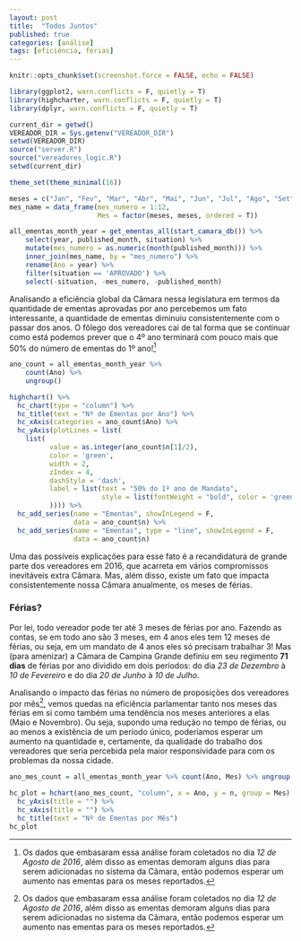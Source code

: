 ```yaml
---
layout: post
title:  "Todos Juntos"
published: true
categories: [análise]
tags: [eficiência, férias]
---
```


```r
knitr::opts_chunk$set(screenshot.force = FALSE, echo = FALSE) 

library(ggplot2, warn.conflicts = F, quietly = T)
library(highcharter, warn.conflicts = F, quietly = T)
library(dplyr, warn.conflicts = F, quietly = T)

current_dir = getwd()
VEREADOR_DIR = Sys.getenv("VEREADOR_DIR")
setwd(VEREADOR_DIR)
source("server.R")
source("vereadores_logic.R")
setwd(current_dir)

theme_set(theme_minimal(16))

meses = c("Jan", "Fev", "Mar", "Abr", "Mai", "Jun", "Jul", "Ago", "Set", "Out", "Nov", "Dez")
mes_name = data_frame(mes_numero = 1:12, 
                      Mes = factor(meses, meses, ordered = T))

all_ementas_month_year = get_ementas_all(start_camara_db()) %>%
    select(year, published_month, situation) %>%
    mutate(mes_numero = as.numeric(month(published_month))) %>% 
    inner_join(mes_name, by = "mes_numero") %>%
    rename(Ano = year) %>%
    filter(situation == 'APROVADO') %>% 
    select(-situation, -mes_numero, -published_month)

```

Analisando a eficiência global da Câmara nessa legislatura em termos da quantidade de ementas aprovadas por ano percebemos um fato interessante, a quantidade de ementas diminuiu consistentemente com o passar dos anos. O fôlego dos vereadores cai de tal forma que se continuar como está podemos prever que o 4º ano terminará com pouco mais que 50% do número de ementas do 1º ano![^footnote-dia-coleta]

```r

ano_count = all_ementas_month_year %>% 
    count(Ano) %>% 
    ungroup()

highchart() %>% 
  hc_chart(type = "column") %>% 
  hc_title(text = "Nº de Ementas por Ano") %>% 
  hc_xAxis(categories = ano_count$Ano) %>% 
  hc_yAxis(plotLines = list(
    list(
          value = as.integer(ano_count$n[1]/2),
          color = 'green',
          width = 2,
          zIndex = 4,
          dashStyle = 'dash',
          label = list(text = "50% do 1º ano de Mandato", 
                       style = list(fontWeight = "bold", color = 'green')
          )))) %>% 
  hc_add_series(name = "Ementas", showInLegend = F, 
                data = ano_count$n) %>% 
  hc_add_series(name = "Ementas", type = "line", showInLegend = F, 
                data = ano_count$n)

```

Uma das possíveis explicações para esse fato é a recandidatura de grande parte dos vereadores em 2016, que acarreta em vários compromissos inevitáveis extra Câmara. Mas, além disso, existe um fato que impacta consistentemente nossa Câmara anualmente, os meses de férias.

### Férias?
Por lei, todo vereador pode ter até 3 meses de férias por ano. Fazendo as contas, se em todo ano são 3 meses, em 4 anos eles tem 12 meses de férias, ou seja, em um mandato de 4 anos eles só precisam trabalhar 3! Mas (para amenizar) a Câmara de Campina Grande definiu em seu regimento **71 dias** de férias por ano dividido em dois períodos: do dia *23 de Dezembro* à *10 de Fevereiro* e do dia *20 de Junho* à *10 de Julho*.

Analisando o impacto das férias no número de proposições dos vereadores por mês[^footnote-dia-coleta], vemos quedas na eficiência parlamentar tanto nos meses das férias em si como também uma tendência nos meses anteriores a elas (Maio e Novembro). Ou seja, supondo uma redução no tempo de férias, ou ao menos a existência de um período único, poderíamos esperar um aumento na quantidade e, certamente, da qualidade do trabalho dos vereadores que seria percebida pela maior responsividade para com os problemas da nossa cidade. 

```r
ano_mes_count = all_ementas_month_year %>% count(Ano, Mes) %>% ungroup()

hc_plot = hchart(ano_mes_count, "column", x = Ano, y = n, group = Mes) %>% 
  hc_yAxis(title = "") %>% 
  hc_xAxis(title = "") %>% 
  hc_title(text = "Nº de Ementas por Mês")
hc_plot
```

[^footnote-dia-coleta]: Os dados que embasaram essa análise foram coletados no dia *12 de Agosto de 2016*, além disso as ementas demoram alguns dias para serem adicionadas no sistema da Câmara, então podemos esperar um aumento nas ementas para os meses reportados.
